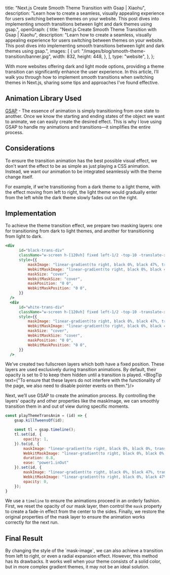 
  title: "Next.js Create Smooth Theme Transition with Gsap | Xiaohu",
  description: "Learn how to create a seamless, visually appealing experience for users switching between themes on your website. This post dives into implementing smooth transitions between light and dark themes using gsap.",
  openGraph: {
    title: "Next.js Create Smooth Theme Transition with Gsap | Xiaohu",
    description: "Learn how to create a seamless, visually appealing experience for users switching between themes on your website. This post dives into implementing smooth transitions between light and dark themes using gsap.",
    images: [
      {
        url: "/images/blog/smooth-theme-transition/banner.jpg",
        width: 832,
        height: 448,
      },
    ],
    type: "website",
  },
};

With more websites offering dark and light mode options, providing a theme transition can significantly enhance the user experience. In this article, I’ll walk you through how to implement smooth transitions when switching themes in Next.js, sharing some tips and approaches I've found effective.

## Animation Library Used

[GSAP](https://greensock.com/gsap) - The essence of animation is simply transitioning from one state to another. Once we know the starting and ending states of the object we want to animate, we can easily create the desired effect. This is why I love using GSAP to handle my animations and transitions—it simplifies the entire process.

## Considerations

To ensure the transition animation has the best possible visual effect, we don't want the effect to be as simple as just playing a CSS animation. Instead, we want our animation to be integrated seamlessly with the theme change itself. 

For example, if we’re transitioning from a dark theme to a light theme, with the effect moving from left to right, the light theme would gradually enter from the left while the dark theme slowly fades out on the right.

## Implementation

To achieve the theme transition effect, we prepare two masking layers: one for transitioning from dark to light themes, and another for transitioning from light to dark.

```jsx
<div
      id="black-trans-div"
      className="w-screen h-[120vh] fixed left-1/2 -top-10 -translate-x-1/2 bg-accent-dark pointer-events-none opacity-0"
      style={{
          maskImage: "linear-gradient(to right, black 0%, black 47%, transparent 47%, transparent 53%, black 53%, black 100%)",
          WebkitMaskImage: "linear-gradient(to right, black 0%, black 47%, transparent 47%, transparent 53%, black 53%, black 100%)",
          maskSize: "cover",
          WebkitMaskSize: "cover",
          maskPosition: "0 0",
          WebkitMaskPosition: "0 0",
      }}
  />
  <div
      id="white-trans-div"
      className="w-screen h-[120vh] fixed left-1/2 -top-10 -translate-x-1/2 bg-white pointer-events-none opacity-0"
      style={{
          maskImage: "linear-gradient(to right, black 0%, black 47%, transparent 47%, transparent 53%, black 53%, black 100%)",
          WebkitMaskImage: "linear-gradient(to right, black 0%, black 47%, transparent 47%, black 53%, black 100%)",
          maskSize: "cover",
          WebkitMaskSize: "cover",
          maskPosition: "0 0",
          WebkitMaskPosition: "0 0",
      }}
  />

```

We’ve created two fullscreen layers which both have a fixed position. These layers are used exclusively during transition animations. By default, their opacity is set to 0 to keep them hidden until a transition is played.
<BlogTip text={"To ensure that these layers do not interfere with the functionality of the page, we also need to disable pointer events on them."}/>

Next, we’ll use GSAP to create the animation process. By controlling the layers' opacity and other properties like the maskImage, we can smoothly transition them in and out of view during specific moments.

```javascript
const playThemeTransAnim = (id) => {
    gsap.killTweensOf(id);

    const tl = gsap.timeline();
    tl.set(id, {
        opacity: 1,
    }).to(id, {
        maskImage: "linear-gradient(to right, black 0%, black 0%, transparent 0%, transparent 100%, black 100%, black 100%)",
        WebkitMaskImage: "linear-gradient(to right, black 0%, black 0%, transparent 0%, transparent 100%, black 100%, black 100%)",
        duration: 0.8,
        ease: "power1.inOut"
    }).set(id, {
        maskImage: "linear-gradient(to right, black 0%, black 47%, transparent 47%, transparent 53%, black 53%, black 100%)",
        WebkitMaskImage: "linear-gradient(to right, black 0%, black 47%, transparent 47%, transparent 53%, black 53%, black 100%)",
        opacity: 0,
    });
}
```

We use a `timeline` to ensure the animations proceed in an orderly fashion. First, we reset the opacity of our mask layer, then control the `mask` property to create a fade-in effect from the center to the sides. Finally, we restore the original properties of the mask layer to ensure the animation works correctly for the next run.

## Final Result
<ThemeSwitcher />
By changing the style of the `mask-image`, we can also achieve a transition from left to right, or even a radial expansion effect. However, this method has its drawbacks. It works well when your theme consists of a solid color, but in more complex gradient themes, it may not be an ideal solution.
